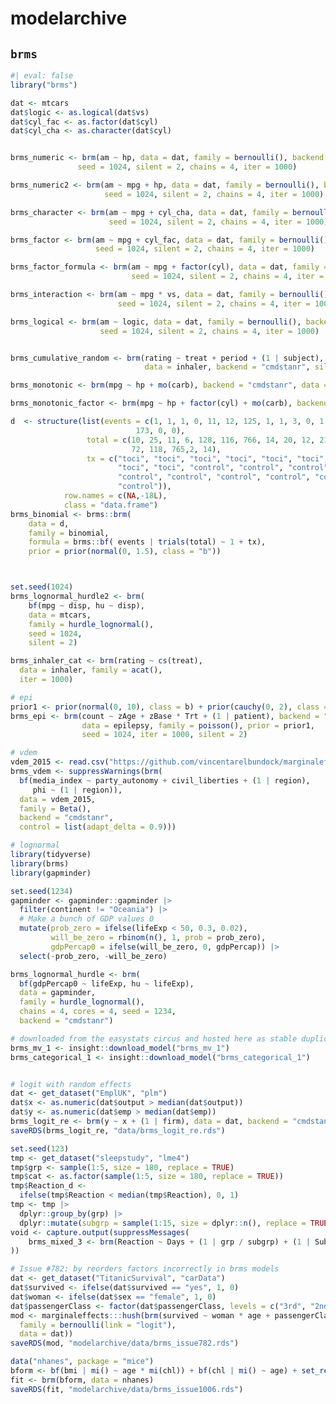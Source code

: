 # modelarchive

## `brms`

```r
#| eval: false
library("brms")

dat <- mtcars
dat$logic <- as.logical(dat$vs)
dat$cyl_fac <- as.factor(dat$cyl)
dat$cyl_cha <- as.character(dat$cyl)


brms_numeric <- brm(am ~ hp, data = dat, family = bernoulli(), backend = "cmdstanr",
               seed = 1024, silent = 2, chains = 4, iter = 1000)

brms_numeric2 <- brm(am ~ mpg + hp, data = dat, family = bernoulli(), backend = "cmdstanr",
                     seed = 1024, silent = 2, chains = 4, iter = 1000)

brms_character <- brm(am ~ mpg + cyl_cha, data = dat, family = bernoulli(), backend = "cmdstanr",
                      seed = 1024, silent = 2, chains = 4, iter = 1000)

brms_factor <- brm(am ~ mpg + cyl_fac, data = dat, family = bernoulli(), backend = "cmdstanr",
                   seed = 1024, silent = 2, chains = 4, iter = 1000)

brms_factor_formula <- brm(am ~ mpg + factor(cyl), data = dat, family = bernoulli(), backend = "cmdstanr",
                           seed = 1024, silent = 2, chains = 4, iter = 1000)

brms_interaction <- brm(am ~ mpg * vs, data = dat, family = bernoulli(), backend = "cmdstanr",
                        seed = 1024, silent = 2, chains = 4, iter = 1000)

brms_logical <- brm(am ~ logic, data = dat, family = bernoulli(), backend = "cmdstanr",
                    seed = 1024, silent = 2, chains = 4, iter = 1000)


brms_cumulative_random <- brm(rating ~ treat + period + (1 | subject), family = cumulative(),
                              data = inhaler, backend = "cmdstanr", silent = 2)

brms_monotonic <- brm(mpg ~ hp + mo(carb), backend = "cmdstanr", data = mtcars, silent = 2)

brms_monotonic_factor <- brm(mpg ~ hp + factor(cyl) + mo(carb), backend = "cmdstanr", data = mtcars, silent = 2)

d  <- structure(list(events = c(1, 1, 1, 0, 11, 12, 125, 1, 1, 3, 0, 1, 1, 4, 19,
                            173, 0, 0),
                 total = c(10, 25, 11, 6, 128, 116, 766, 14, 20, 12, 21, 12, 1,
                           72, 118, 765,2, 14),
                 tx = c("toci", "toci", "toci", "toci", "toci", "toci", "toci",
                        "toci", "toci", "control", "control", "control",
                        "control", "control", "control", "control", "control",
                        "control")),
            row.names = c(NA,-18L),
            class = "data.frame") 
brms_binomial <- brms::brm(
    data = d,
    family = binomial,
    formula = brms::bf( events | trials(total) ~ 1 + tx),
    prior = prior(normal(0, 1.5), class = "b"))



set.seed(1024)
brms_lognormal_hurdle2 <- brm(
    bf(mpg ~ disp, hu ~ disp),
    data = mtcars,
    family = hurdle_lognormal(),
    seed = 1024,
    silent = 2)

brms_inhaler_cat <- brm(rating ~ cs(treat),
  data = inhaler, family = acat(),
  iter = 1000)

# epi
prior1 <- prior(normal(0, 10), class = b) + prior(cauchy(0, 2), class = sd)
brms_epi <- brm(count ~ zAge + zBase * Trt + (1 | patient), backend = "cmdstanr",
                data = epilepsy, family = poisson(), prior = prior1,
                seed = 1024, iter = 1000, silent = 2)

# vdem
vdem_2015 <- read.csv("https://github.com/vincentarelbundock/marginaleffects/raw/main/data-raw/vdem_2015.csv")
brms_vdem <- suppressWarnings(brm(
  bf(media_index ~ party_autonomy + civil_liberties + (1 | region),
     phi ~ (1 | region)),
  data = vdem_2015,
  family = Beta(),
  backend = "cmdstanr",
  control = list(adapt_delta = 0.9)))

# lognormal
library(tidyverse)
library(brms)
library(gapminder)

set.seed(1234)
gapminder <- gapminder::gapminder |> 
  filter(continent != "Oceania") |> 
  # Make a bunch of GDP values 0
  mutate(prob_zero = ifelse(lifeExp < 50, 0.3, 0.02),
         will_be_zero = rbinom(n(), 1, prob = prob_zero),
         gdpPercap0 = ifelse(will_be_zero, 0, gdpPercap)) |> 
  select(-prob_zero, -will_be_zero)

brms_lognormal_hurdle <- brm(
  bf(gdpPercap0 ~ lifeExp, hu ~ lifeExp),
  data = gapminder,
  family = hurdle_lognormal(),
  chains = 4, cores = 4, seed = 1234,
  backend = "cmdstanr")

# downloaded from the easystats circus and hosted here as stable duplicate
brms_mv_1 <- insight::download_model("brms_mv_1")
brms_categorical_1 <- insight::download_model("brms_categorical_1")


# logit with random effects
dat <- get_dataset("EmplUK", "plm")
dat$x <- as.numeric(dat$output > median(dat$output))
dat$y <- as.numeric(dat$emp > median(dat$emp))
brms_logit_re <- brm(y ~ x + (1 | firm), data = dat, backend = "cmdstanr", family = "bernoulli")
saveRDS(brms_logit_re, "data/brms_logit_re.rds")
```

```r
set.seed(123)
tmp <- get_dataset("sleepstudy", "lme4")
tmp$grp <- sample(1:5, size = 180, replace = TRUE)
tmp$cat <- as.factor(sample(1:5, size = 180, replace = TRUE))
tmp$Reaction_d <-
  ifelse(tmp$Reaction < median(tmp$Reaction), 0, 1)
tmp <- tmp |>
  dplyr::group_by(grp) |>
  dplyr::mutate(subgrp = sample(1:15, size = dplyr::n(), replace = TRUE))
void <- capture.output(suppressMessages(
    brms_mixed_3 <- brm(Reaction ~ Days + (1 | grp / subgrp) + (1 | Subject), data = tmp)
))
```

```r
# Issue #782: by reorders factors incorrectly in brms models
dat <- get_dataset("TitanicSurvival", "carData")
dat$survived <- ifelse(dat$survived == "yes", 1, 0)
dat$woman <- ifelse(dat$sex == "female", 1, 0)
dat$passengerClass <- factor(dat$passengerClass, levels = c("3rd", "2nd", "1st"))
mod <- marginaleffects:::hush(brm(survived ~ woman * age + passengerClass,
  family = bernoulli(link = "logit"),
  data = dat))
saveRDS(mod, "modelarchive/data/brms_issue782.rds")
```

```r
data("nhanes", package = "mice")
bform <- bf(bmi | mi() ~ age * mi(chl)) + bf(chl | mi() ~ age) + set_rescor(FALSE)
fit <- brm(bform, data = nhanes)
saveRDS(fit, "modelarchive/data/brms_issue1006.rds")
```
